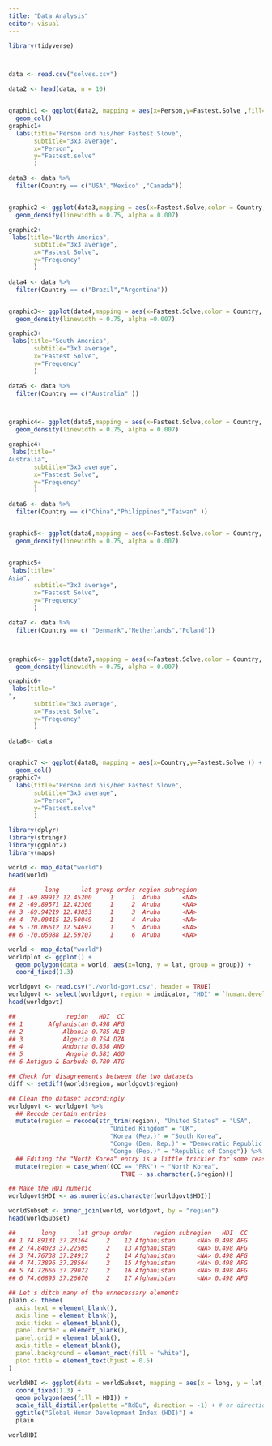 ```yaml
---
title: "Data Analysis"
editor: visual
---
```


```r
library(tidyverse)



data <- read.csv("solves.csv")
```

```r

data2 <- head(data, n = 10)


graphic1 <- ggplot(data2, mapping = aes(x=Person,y=Fastest.Solve ,fill=Country)) +
  geom_col()
graphic1+
  labs(title="Person and his/her Fastest.Slove",
       subtitle="3x3 average",
       x="Person",
       y="Fastest.solve"
       )


```

```r
data3 <- data %>%
  filter(Country == c("USA","Mexico" ,"Canada"))


graphic2 <- ggplot(data3,mapping = aes(x=Fastest.Solve,color = Country, fill = Country)) +
  geom_density(linewidth = 0.75, alpha = 0.007)

graphic2+
 labs(title="North America",
       subtitle="3x3 average",
       x="Fastest Solve",
       y="Frequency"
       )

```

```r

data4 <- data %>%
  filter(Country == c("Brazil","Argentina"))


graphic3<- ggplot(data4,mapping = aes(x=Fastest.Solve,color = Country, fill = Country)) +
  geom_density(linewidth = 0.75, alpha =0.007)

graphic3+
 labs(title="South America",
       subtitle="3x3 average",
       x="Fastest Solve",
       y="Frequency"
       )
```

```r
data5 <- data %>%
  filter(Country == c("Australia" ))



graphic4<- ggplot(data5,mapping = aes(x=Fastest.Solve,color = Country, fill = Country)) +
  geom_density(linewidth = 0.75, alpha = 0.007)

graphic4+
 labs(title="
Australia",
       subtitle="3x3 average",
       x="Fastest Solve",
       y="Frequency"
       )
```

```r
data6 <- data %>%
  filter(Country == c("China","Philippines","Taiwan" ))


graphic5<- ggplot(data6,mapping = aes(x=Fastest.Solve,color = Country, fill = Country)) +
  geom_density(linewidth = 0.75, alpha = 0.007)


graphic5+
 labs(title="
Asia",
       subtitle="3x3 average",
       x="Fastest Solve",
       y="Frequency"
       )
```

```r
data7 <- data %>%
  filter(Country == c( "Denmark","Netherlands","Poland"))



graphic6<- ggplot(data7,mapping = aes(x=Fastest.Solve,color = Country, fill = Country)) +
  geom_density(linewidth = 0.75, alpha = 0.007)

graphic6+
 labs(title="
",
       subtitle="3x3 average",
       x="Fastest Solve",
       y="Frequency"
       )
```



```r

data8<- data


graphic7 <- ggplot(data8, mapping = aes(x=Country,y=Fastest.Solve )) +
  geom_col()
graphic7+
  labs(title="Person and his/her Fastest.Slove",
       subtitle="3x3 average",
       x="Person",
       y="Fastest.solve"
       )


```

```r
library(dplyr)
library(stringr)
library(ggplot2)
library(maps)

world <- map_data("world")
head(world)

##        long      lat group order region subregion
## 1 -69.89912 12.45200     1     1  Aruba      <NA>
## 2 -69.89571 12.42300     1     2  Aruba      <NA>
## 3 -69.94219 12.43853     1     3  Aruba      <NA>
## 4 -70.00415 12.50049     1     4  Aruba      <NA>
## 5 -70.06612 12.54697     1     5  Aruba      <NA>
## 6 -70.05088 12.59707     1     6  Aruba      <NA>

world <- map_data("world")
worldplot <- ggplot() +
  geom_polygon(data = world, aes(x=long, y = lat, group = group)) + 
  coord_fixed(1.3)

worldgovt <- read.csv("./world-govt.csv", header = TRUE)
worldgovt <- select(worldgovt, region = indicator, "HDI" = `human.development.index`, "CC" = ISO.Country.code)
head(worldgovt)

##              region   HDI  CC
## 1       Afghanistan 0.498 AFG
## 2           Albania 0.785 ALB
## 3           Algeria 0.754 DZA
## 4           Andorra 0.858 AND
## 5            Angola 0.581 AGO
## 6 Antigua & Barbuda 0.780 ATG

## Check for disagreements between the two datasets
diff <- setdiff(world$region, worldgovt$region)

## Clean the dataset accordingly
worldgovt <- worldgovt %>%
  ## Recode certain entries
  mutate(region = recode(str_trim(region), "United States" = "USA",
                            "United Kingdom" = "UK",
                            "Korea (Rep.)" = "South Korea",
                            "Congo (Dem. Rep.)" = "Democratic Republic of the Congo",
                            "Congo (Rep.)" = "Republic of Congo")) %>%
  ## Editing the "North Korea" entry is a little trickier for some reason
  mutate(region = case_when((CC == "PRK") ~ "North Korea",
                               TRUE ~ as.character(.$region)))

## Make the HDI numeric
worldgovt$HDI <- as.numeric(as.character(worldgovt$HDI))

worldSubset <- inner_join(world, worldgovt, by = "region")
head(worldSubset)

##       long      lat group order      region subregion   HDI  CC
## 1 74.89131 37.23164     2    12 Afghanistan      <NA> 0.498 AFG
## 2 74.84023 37.22505     2    13 Afghanistan      <NA> 0.498 AFG
## 3 74.76738 37.24917     2    14 Afghanistan      <NA> 0.498 AFG
## 4 74.73896 37.28564     2    15 Afghanistan      <NA> 0.498 AFG
## 5 74.72666 37.29072     2    16 Afghanistan      <NA> 0.498 AFG
## 6 74.66895 37.26670     2    17 Afghanistan      <NA> 0.498 AFG

## Let's ditch many of the unnecessary elements
plain <- theme(
  axis.text = element_blank(),
  axis.line = element_blank(),
  axis.ticks = element_blank(),
  panel.border = element_blank(),
  panel.grid = element_blank(),
  axis.title = element_blank(),
  panel.background = element_rect(fill = "white"),
  plot.title = element_text(hjust = 0.5)
)

worldHDI <- ggplot(data = worldSubset, mapping = aes(x = long, y = lat, group = group)) + 
  coord_fixed(1.3) +
  geom_polygon(aes(fill = HDI)) +
  scale_fill_distiller(palette ="RdBu", direction = -1) + # or direction=1
  ggtitle("Global Human Development Index (HDI)") +
  plain

worldHDI





```








